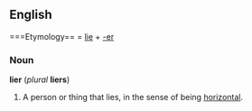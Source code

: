 == English ==
===Etymology== =
[[lie]] + [[-er]]

===Noun===
'''lier''' (''plural'' '''liers''')

# A person or thing that lies, in the sense of being [[horizontal]].